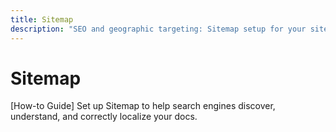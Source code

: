 ```yaml
---
title: Sitemap
description: "SEO and geographic targeting: Sitemap setup for your site."
---
```


# Sitemap

[How-to Guide] Set up Sitemap to help search engines discover, understand, and correctly localize your docs.
